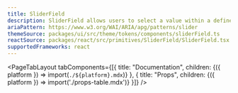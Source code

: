 ```yaml
---
title: SliderField
description: SliderField allows users to select a value within a defined range.
ariaPattern: https://www.w3.org/WAI/ARIA/apg/patterns/slider
themeSource: packages/ui/src/theme/tokens/components/sliderField.ts
reactSource: packages/react/src/primitives/SliderField/SliderField.tsx
supportedFrameworks: react
---
```


<PageTabLayout 
  tabComponents={[{
    title: "Documentation", 
    children: <Fragment>{({ platform }) => import(`./${platform}.mdx`)}</Fragment>
  },
  {
    title: "Props", 
    children: <Fragment>{({ platform }) => import('./props-table.mdx')}</Fragment>
  }]}
/>
        